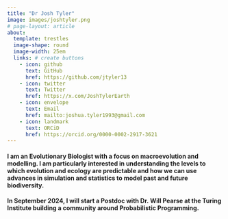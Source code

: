 ```yaml
---
title: "Dr Josh Tyler"
image: images/joshtyler.png
# page-layout: article
about: 
  template: trestles 
  image-shape: round
  image-width: 25em
  links: # create buttons
    - icon: github
      text: GitHub
      href: https://github.com/jtyler13
    - icon: twitter
      text: Twitter
      href: https://x.com/JoshTylerEarth
    - icon: envelope
      text: Email
      href: mailto:joshua.tyler1993@gmail.com
    - icon: landmark 
      text: ORCiD
      href: https://orcid.org/0000-0002-2917-3621
---
```


#### I am an Evolutionary Biologist with a focus on macroevolution and modelling. I am particularly interested in understanding the levels to which evolution and ecology are predictable and how we can use advances in simulation and statistics to model past and future biodiversity.

#### In September 2024, I will start a Postdoc with Dr. Will Pearse at the Turing Institute building a community around Probabilistic Programming.
